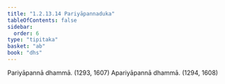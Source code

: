```yaml
---
title: "1.2.13.14 Pariyāpannaduka"
tableOfContents: false
sidebar:
  order: 6
type: "tipitaka"
basket: "ab"
book: "dhs"
---
```



<DynamicBreadcrumb />

<Division number="118" book="dhs" bookNo="29" page="14">

<Paragraph number="271" book="dhs">
Pariyāpannā dhammā. (<Emphasis>1293, 1607</Emphasis>)
</Paragraph>

<Paragraph number="272" book="dhs">
Apariyāpannā dhammā. (<Emphasis>1294, 1608</Emphasis>)
</Paragraph>
</Division>